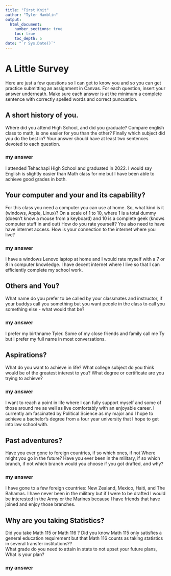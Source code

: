 ```yaml
---
title: "First Knit"
author: "Tyler Hamblin"
output: 
  html_document:
    number_sections: true
    toc: true
    toc_depth: 5
date: "`r Sys.Date()`"   
---
```


# A Little Survey

Here are just a few questions so I can get to know you and so you can get practice submitting an assignment in Canvas.  For each question, insert your answer underneath. Make sure each answer is at the minimum a complete sentence with correctly spelled words and correct puncuation. 

## A short history of you.  
Where did you attend High School, and did you graduate? Compare english class to math, is one easier for you than the other? Finally which subject did you do the best in? Your answer should have at least two sentences devoted to each question.  
  
### my answer     
I attended Tehachapi High School and graduated in 2022. I would say English is slightly easier than Math class for me but I have been able to achieve good grades in both.   

     


## Your computer and your and its capability?  
 For this class  you need a computer you can use at home.  So, what kind is it (windows, Apple, Linux)?  On a scale of 1 to 10, where 1 is a total dummy (doesn't know a mouse from a keyboard) and 10 is a complete geek (knows computer stuff in and out) How do you rate yourself?  You also need to have have internet access. How is your connection to the internet where you live?

### my answer   
I have a windows Lenovo laptop at home and I would rate myself with a 7 or 8 in computer knowledge. I have decent internet where I live so that I can efficiently complete my school work.    
   

## Others and You?   
What name do you prefer to be called by your classmates and instructor, if your buddys call you something but you want people in the class to call you something else - what would that be? 

### my answer     
I prefer my birthname Tyler. Some of my close friends and family call me Ty but I prefer my full name in most conversations.   
   
 




## Aspirations?   
What do you want to achieve in life?  What college subject do you think would be of the greatest interest to you? What degree or certificate are you trying to achieve?

### my answer     
I want to reach a point in life where I can fully support myself and some of those around me as well as live comfortably with an enjoyable career. I currently am fascinated by Political Science as my major and I hope to achieve a bachelor's degree from a four year university that I hope to get into law school with.   
   
 




## Past adventures?  
Have you ever gone to foreign countries, if so which ones, if not Where might you go in the future?  Have you ever been in the military, if so which branch, if not which branch would you choose if you got drafted, and why?

### my answer     
I have gone to a few foreign countries: New Zealand, Mexico, Haiti, and The Bahamas. I have never been in the military but if I were to be drafted I would be interested in the Army or the Marines because I have friends that have joined and enjoy those branches.    
   
  




## Why are you taking Statistics?  
Did you take Math 115 or Math 116 ?  Did you know Math 115 only satisfies a general education requirement but that Math 116 counts as taking statistics in several transfer institutions??  
What grade do you need to attain in stats to not upset your future plans, What is your plan?  
 

### my answer     
  
   
 






  




